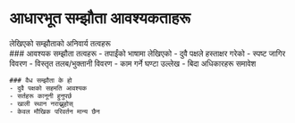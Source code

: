 # आधारभूत सम्झौता आवश्यकताहरू

<ContentSection>
  <IconHeading icon="legal">लेखिएको सम्झौताको अनिवार्य तत्वहरू</IconHeading>
  <div className="prose prose-lg">
    ### आवश्यक सम्झौता तत्वहरू
    - तपाईंको भाषामा लेखिएको
    - दुवै पक्षले हस्ताक्षर गरेको
    - स्पष्ट जागिर विवरण
    - विस्तृत तलब/भुक्तानी विवरण
    - काम गर्ने घण्टा उल्लेख
    - बिदा अधिकारहरू समावेश

    ### वैध सम्झौता के हो
    - दुवै पक्षको सहमति आवश्यक
    - सर्तहरू कानूनी हुनुपर्छ
    - खाली स्थान नराख्नुहोस्
    - केवल मौखिक परिवर्तन मान्य छैन

  </div>
</ContentSection>
